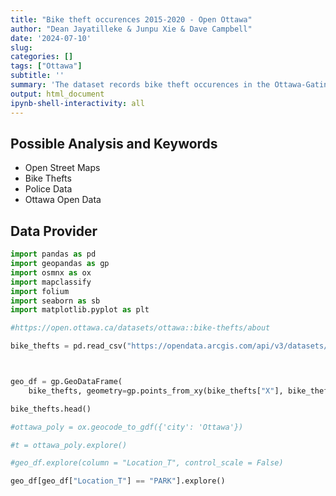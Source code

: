 ---
title: "Bike theft occurences 2015-2020 - Open Ottawa"
author: "Dean Jayatilleke & Junpu Xie & Dave Campbell"
date: '2024-07-10'
slug: 
categories: []
tags: ["Ottawa"]
subtitle: ''
summary: 'The dataset records bike theft occurences in the Ottawa-Gatineau area from 2015-2020'
output: html_document
ipynb-shell-interactivity: all
---

## Possible Analysis and Keywords

- Open Street Maps
- Bike Thefts
- Police Data
- Ottawa Open Data

## Data Provider

```{python packages}

import pandas as pd 
import geopandas as gp
import osmnx as ox
import mapclassify
import folium
import seaborn as sb
import matplotlib.pyplot as plt

```


```{python dataset}

#https://open.ottawa.ca/datasets/ottawa::bike-thefts/about

bike_thefts = pd.read_csv("https://opendata.arcgis.com/api/v3/datasets/5f7a545debc64d4d8883281b66ab960c_0/downloads/data?format=csv&spatialRefId=4326&where=1%3D1")



geo_df = gp.GeoDataFrame(
    bike_thefts, geometry=gp.points_from_xy(bike_thefts["X"], bike_thefts["Y"]), crs="epsg:4386")
```

```{python test, cache = True}

bike_thefts.head()
```

```{python test2}

#ottawa_poly = ox.geocode_to_gdf({'city': 'Ottawa'})

#t = ottawa_poly.explore()

#geo_df.explore(column = "Location_T", control_scale = False)

geo_df[geo_df["Location_T"] == "PARK"].explore()
```